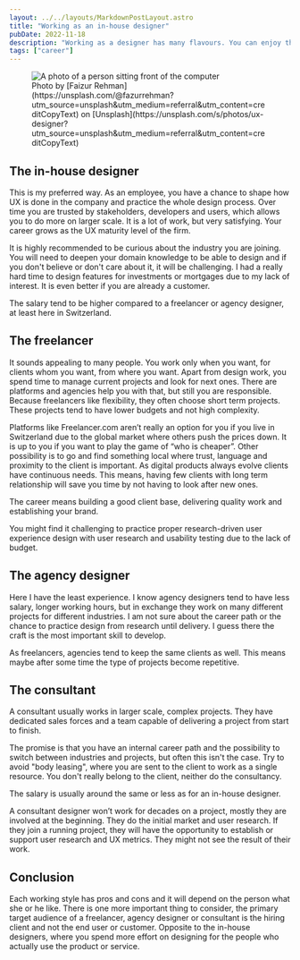 ```yaml
---
layout: ../../layouts/MarkdownPostLayout.astro
title: "Working as an in-house designer"
pubDate: 2022-11-18
description: "Working as a designer has many flavours. You can enjoy the flexible life of a freelancer. Other option is to work at a cool design agency on different projects or work on bigger projects as a consultant. Lastly, some people practice their craft as an in-house designer. How do they differ from each other?"
tags: ["career"]
---
```


<figure>
  <img
    src="/images/posts/in-house-designer/cover-in-house-designer.webp"
    alt="A photo of a person sitting front of the computer"
  />
  <figcaption>
    Photo by [Faizur
    Rehman](https://unsplash.com/@fazurrehman?utm_source=unsplash&utm_medium=referral&utm_content=creditCopyText) on
    [Unsplash](https://unsplash.com/s/photos/ux-designer?utm_source=unsplash&utm_medium=referral&utm_content=creditCopyText)
  </figcaption>
</figure>

## The in-house designer

This is my preferred way. As an employee, you have a chance to shape how UX is done in the company and practice the whole design process. Over time you are trusted by stakeholders, developers and users, which allows you to do more on larger scale. It is a lot of work, but very satisfying. Your career grows as the UX maturity level of the firm.

It is highly recommended to be curious about the industry you are joining. You will need to deepen your domain knowledge to be able to design and if you don't believe or don't care about it, it will be challenging. I had a really hard time to design features for investments or mortgages due to my lack of interest. It is even better if you are already a customer.

The salary tend to be higher compared to a freelancer or agency designer, at least here in Switzerland.

## The freelancer

It sounds appealing to many people. You work only when you want, for clients whom you want, from where you want. Apart from design work, you spend time to manage current projects and look for next ones. There are platforms and agencies help you with that, but still you are responsible. Because freelancers like flexibility, they often choose short term projects. These projects tend to have lower budgets and not high complexity.

Platforms like Freelancer.com aren’t really an option for you if you live in Switzerland due to the global market where others push the prices down. It is up to you if you want to play the game of “who is cheaper”. Other possibility is to go and find something local where trust, language and proximity to the client is important. As digital products always evolve clients have continuous needs. This means, having few clients with long term relationship will save you time by not having to look after new ones.

The career means building a good client base, delivering quality work and establishing your brand.

You might find it challenging to practice proper research-driven user experience design with user research and usability testing due to the lack of budget.

## The agency designer

Here I have the least experience. I know agency designers tend to have less salary, longer working hours, but in exchange they work on many different projects for different industries. I am not sure about the career path or the chance to practice design from research until delivery. I guess there the craft is the most important skill to develop.

As freelancers, agencies tend to keep the same clients as well. This means maybe after some time the type of projects become repetitive.

## The consultant

A consultant usually works in larger scale, complex projects. They have dedicated sales forces and a team capable of delivering a project from start to finish.

The promise is that you have an internal career path and the possibility to switch between industries and projects, but often this isn't the case. Try to avoid "body leasing", where you are sent to the client to work as a single resource. You don't really belong to the client, neither do the consultancy.

The salary is usually around the same or less as for an in-house designer.

A consultant designer won’t work for decades on a project, mostly they are involved at the beginning. They do the initial market and user research. If they join a running project, they will have the opportunity to establish or support user research and UX metrics. They might not see the result of their work.

## Conclusion

Each working style has pros and cons and it will depend on the person what she or he like. There is one more important thing to consider, the primary target audience of a freelancer, agency designer or consultant is the hiring client and not the end user or customer. Opposite to the in-house designers, where you spend more effort on designing for the people who actually use the product or service.
